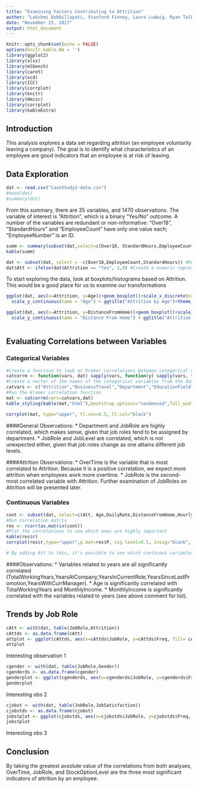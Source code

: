---
title: "Examining Factors Contributing to Attrition"
author: "Lakshmi Bobbillapati, Stanford Finney, Laura Ludwig, Ryan Talk"
date: "November 25, 2017"
output: html_document
---

```{r setup, include=FALSE}
knitr::opts_chunk$set(echo = FALSE)
options(knitr.kable.NA = '')
library(ggplot2)
library(xlsx)
library(mlbench)
library(caret)
library(vcd)
library(ICC)
library(corrplot)
library(knitr)
library(Hmisc)
library(corrplot)
library(kableExtra)

```

## Introduction

This analysis explores a data set regarding attrition (an employee voluntarily leaving a company). The goal is to identify what characteristics of an employee are good indicators that an employee is at risk of leaving. 

## Data Exploration

```{r gather, echo=FALSE}
dat <- read.csv("CaseStudy2-data.csv")
#head(dat)
#summary(dat)
```

From this summary, there are 35 variables, and 1470 observations. The variable of interest is "Attrition", which is a binary "Yes/No" outcome. A number of the variables are redundant or non-informative: "Over18", "StandardHours" and "EmployeeCount" have only one value each; "EmployeeNumber" is an ID. 
```{r summaries, echo=FALSE}
summ <- summary(subset(dat,select=c(Over18, StandardHours,EmployeeCount)))
kable(summ)
```

```{r clean, echo=FALSE}
dat <- subset(dat, select = -c(Over18,EmployeeCount,StandardHours)) #Remove the columns that do not give any useful information.
dat$Att <- ifelse(dat$Attrition == "Yes", 1,0) #Create a numeric representation of Attrition (1=Yes, 0=No)

```

To start exploring the data, look at boxplots/histograms based on Attrition. 
This would be a good place for us to examine our transformations
```{r boxplots}
ggplot(dat, aes(x=Attrition, y=Age))+geom_boxplot()+scale_x_discrete(name = "Attrition") +
  scale_y_continuous(name = "Age") + ggtitle("Attrition by Age")+theme_bw()

ggplot(dat, aes(x=Attrition, y=DistanceFromHome))+geom_boxplot()+scale_x_discrete(name = "Attrition") +
  scale_y_continuous(name = "Distance From Home") + ggtitle("Attrition by Commute Distance")+theme_bw()
```

```{r histograms}

```
## Evaluating Correlations between Variables

### Categorical Variables
```{r corr_cat}

#Create a function to look at Kramer correlations between categorical variables
catcorrm <- function(vars, dat) sapply(vars, function(y) sapply(vars, function(x) assocstats(table(dat[,x], dat[,y]))$cramer))
#Create a vector of the names of the categorical variables from the data set
catvars <- c("Attrition","BusinessTravel","Department","EducationField","Gender","JobRole","MaritalStatus","OverTime","EnvironmentSatisfaction","JobInvolvement","JobLevel","JobSatisfaction","PerformanceRating","RelationshipSatisfaction","StockOptionLevel","WorkLifeBalance","NumCompaniesWorked")
#Run the Kramer correlation function
mat <- catcorrm(vars=catvars,dat)
kable_styling(kable(mat,"html"),bootstrap_options="condensed",full_width = F)

corrplot(mat, type="upper", tl.cex=0.5, tl.col="black")
```

####General Observations:
* Department and JobRole are highly correlated, which makes sense, given that job roles tend to be assigned by department.
* JobRole and JobLevel are correlated, which is not unexpected either, given that job roles change as one attains different job levels.

####Attrition Observations:
* OverTime is the variable that is most correlated to Attrition. Because it is a positive correlation, we expect more attrition when employees work more overtime.
* JobRole is the second-most correlated variable with Attrition. Further examination of JobRoles on Attrition will be presented later.

### Continuous Variables
```{r corr_cont}
cont <- subset(dat, select=c(Att, Age,DailyRate,DistanceFromHome,HourlyRate,MonthlyIncome,MonthlyRate,NumCompaniesWorked,PercentSalaryHike,TotalWorkingYears,TrainingTimesLastYear,YearsAtCompany,YearsInCurrentRole,YearsSinceLastPromotion,YearsWithCurrManager))
#Run correlation matrix
res <- rcorr(as.matrix(cont))
#Plot the correlations to see which ones are highly important
kable(res$r)
corrplot(res$r,type="upper",p.mat=res$P, sig.level=0.1, insig="blank", tl.cex=0.5,tl.col="black")

# By adding Att to this, it's possible to see which continous variables are correlated to Attrition
```

####Observations:
* Variables related to years are all significantly correlated (TotalWorkingYears,YearsAtCompany,YearsInCurrentRole,YearsSinceLastPromotion,YearsWithCurrManager).
* Age is significantly correlated with TotalWorkingYears and MonthlyIncome.
* MonthlyIncome is significantly correlated with the variables related to years (see above comment for list).

## Trends by Job Role
```{r jobroleatt}
cAtt <- with(dat, table(JobRole,Attrition))
cAttds <- as.data.frame(cAtt)
attplot <- ggplot(cAttds, aes(x=cAttds$JobRole, y=cAttds$Freq, fill= cAttds$Attrition)) +geom_bar(stat ="identity") + theme(axis.text.x = element_text(angle = 90)) + scale_fill_manual("Legend", values = c("Yes"="#B82531", "No"="navyblue")) + labs(title="Job Role Vs Attrition", y="Count", x="Job Role")
attplot
```

Interesting observation 1

```{r jobrolegender}
cgender <- with(dat, table(JobRole,Gender))
cgenderds <- as.data.frame(cgender)
genderplot <- ggplot(cgenderds, aes(x=cgenderds$JobRole, y=cgenderds$Freq, fill= cgenderds$Gender)) +geom_bar(stat ="identity") + theme(axis.text.x = element_text(angle = 90)) + scale_fill_manual("Legend", values = c("Female"="#B82531", "Male"="navyblue")) + labs(title="Job Role Vs Gender", y="Count", x="Job Role")
genderplot
```

Interesting obs 2

```{r jobrolesatisfaction}

cjobst <- with(dat, table(JobRole,JobSatisfaction))
cjobstds <- as.data.frame(cjobst)
jobstplot <- ggplot(cjobstds, aes(x=cjobstds$JobRole, y=cjobstds$Freq, fill= cjobstds$JobSatisfaction)) +geom_bar(stat ="identity") + theme(axis.text.x = element_text(angle = 90)) + scale_fill_manual("Legend", values = c("1"="#B82531", "2"="gold", "3"="navyblue", "4"="darkgreen"),labels=c("Low","Medium","High","Very High")) + labs(title="Job Role Vs Job Satisfaction", y="Count", x="Job Role") 
jobstplot
```

Interesting obs 3

## Conclusion
By taking the greatest avsolute value of the correlations from both analyses, OverTime, JobRole, and StockOptionLevel are the three most significant indicators of attrition by an employee.


